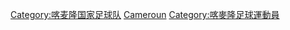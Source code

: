 [[Category:喀麦隆国家足球队|Category:喀麦隆国家足球队]]
[[Category:國家足球隊球員|Cameroun]]
[[Category:喀麥隆足球運動員|Category:喀麥隆足球運動員]]